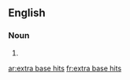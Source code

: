 ==English==

===Noun===
{{head|en|noun plural form|head=[[extra]] [[base]] [[hit]]s}}

# {{plural of|extra base hit|lang=en}}

[[ar:extra base hits]]
[[fr:extra base hits]]